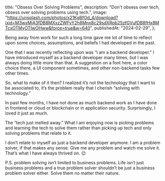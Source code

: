   title: "Obsess Over Solving Problems",
  description:
    "Don't obsess over tech, obsess over solving problems using tech.",
  image:
    "https://unsplash.com/photos/x21KgBfOd_4/download?ixid=M3wxMjA3fDB8MXxzZWFyY2h8Mnx8c29sdXRpb25zfGVufDB8fHx8MTcxOTMyOTIwOHww&force=true&w=640",
  publishedAt: "2024-02-29",
};

Being away from work for such a long time gave me lot of time to reflect upon some choices, assumptions, and beliefs I had developed in the past.

One that I was recently reflecting upon was “i am a backend developer.” I have introduced myself as a backend developer many times, but I was always doing little more than that. A suggestion on a font here, a color choice there, a UI component sometimes, and other non-backend tasks few other times.

So, what to make of it then? I realized it’s not the technology that I want to be associated to, it’s the problem really that I cherish “solving with technology.”

In past few months, I have not done as much backend work as I have done in frontend or cloud or blockchain or in application security. Surprisingly, I loved it just as much.

The “tech just melted away.” What I am enjoying now is picking problems and learning the tech to solve them rather than picking up tech and only solving problems that relate to it.

I don’t relate to myself as just a backend developer anymore. I am a problem solver, if that makes any sense. Give me any problem and watch me solve it. That’s what I have always thrived on. 😉

P.S. problem solving isn’t limited to business problems. Life isn’t just business problems and a true problem solver shouldn’t be just a business problem solver either. Solve them no matter their nature.
